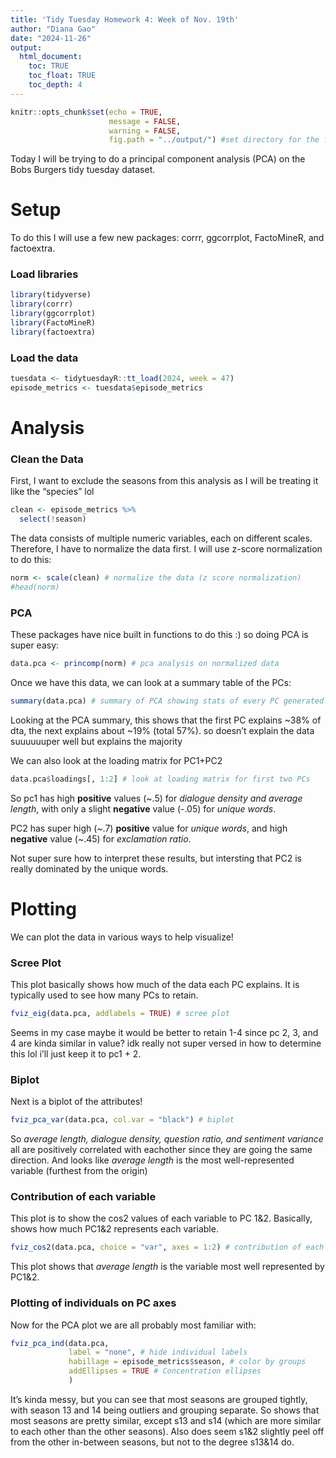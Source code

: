 ```yaml
---
title: 'Tidy Tuesday Homework 4: Week of Nov. 19th'
author: "Diana Gao"
date: "2024-11-26"
output:
  html_document:
    toc: TRUE
    toc_float: TRUE
    toc_depth: 4
---
```


```r
knitr::opts_chunk$set(echo = TRUE, 
                      message = FALSE, 
                      warning = FALSE, 
                      fig.path = "../output/") #set directory for the figures to go in to
```

Today I will be trying to do a principal component analysis (PCA) on the Bobs Burgers tidy tuesday dataset. 

# Setup
To do this I will use a few new packages: corrr, ggcorrplot, FactoMineR, and factoextra.

### Load libraries
```r
library(tidyverse)
library(corrr)
library(ggcorrplot)
library(FactoMineR)
library(factoextra)
```

### Load the data
```r
tuesdata <- tidytuesdayR::tt_load(2024, week = 47)
episode_metrics <- tuesdata$episode_metrics
```

# Analysis 

### Clean the Data
First, I want to exclude the seasons from this analysis as I will be treating it like the "species" lol
```r
clean <- episode_metrics %>%
  select(!season)
```

The data consists of multiple numeric variables, each on different scales. Therefore, I have to normalize the data first. I will use z-score normalization to do this: 
```r
norm <- scale(clean) # normalize the data (z score normalization)
#head(norm)
```

### PCA
These packages have nice built in functions to do this :) so doing PCA is super easy: 
```r
data.pca <- princomp(norm) # pca analysis on normalized data
```
Once we have this data, we can look at a summary table of the PCs: 
```r
summary(data.pca) # summary of PCA showing stats of every PC generated
```

Looking at the PCA summary, this shows that the first PC explains ~38% of dta, the next explains about ~19% (total 57%). so doesn't explain the data suuuuuuper well but explains the majority 

We can also look at the loading matrix for PC1+PC2
```r
data.pca$loadings[, 1:2] # look at loading matrix for first two PCs
```

So pc1 has high **positive** values (~.5) for _dialogue density and average length_, with only a slight **negative** value (-.05) for _unique words_.

PC2 has super high (~.7) **positive** value for _unique words_, and high **negative** value (~.45) for _exclamation ratio_.

Not super sure how to interpret these results, but intersting that PC2 is really dominated by the unique words. 

# Plotting
We can plot the data in various ways to help visualize! 

### Scree Plot
This plot basically shows how much of the data each PC explains. It is typically used to see how many PCs to retain.
```r
fviz_eig(data.pca, addlabels = TRUE) # scree plot
```
Seems in my case maybe it would be better to retain 1-4 since pc 2, 3, and 4 are kinda similar in value? idk really not super versed in how to determine this lol i'll just keep it to pc1 + 2. 


### Biplot
Next is a biplot of the attributes! 
```r
fviz_pca_var(data.pca, col.var = "black") # biplot
```

So _average length, dialogue density, question ratio, and sentiment variance_ all are positively correlated with eachother since they are going the same direction. And looks like _average length_ is the most well-represented variable (furthest from the origin)

### Contribution of each variable 
This plot is to show the cos2 values of each variable to PC 1&2. Basically, shows how much PC1&2 represents each variable. 
```r
fviz_cos2(data.pca, choice = "var", axes = 1:2) # contribution of each variable. so avg length is the most well represented variable in pc1 and 2 
```

This plot shows that _average length_ is the variable most well represented by PC1&2. 

### Plotting of individuals on PC axes
Now for the PCA plot we are all probably most familiar with: 
```r
fviz_pca_ind(data.pca,
             label = "none", # hide individual labels
             habillage = episode_metrics$season, # color by groups
             addEllipses = TRUE # Concentration ellipses
             )
```

It's kinda messy, but you can see that most seasons are grouped tightly, with season 13 and 14 being outliers and grouping separate. So shows that most seasons are pretty similar, except s13 and s14 (which are more similar to each other than the other seasons). Also does seem s1&2 slightly peel off from the other in-between seasons, but not to the degree s13&14 do. 

